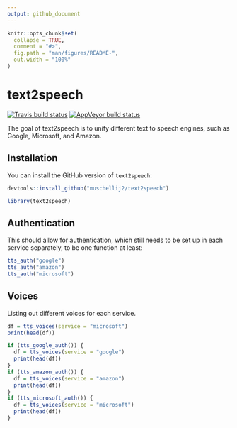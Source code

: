 ```yaml
---
output: github_document
---
```


<!-- README.md is generated from README.Rmd. Please edit that file -->

```r
knitr::opts_chunk$set(
  collapse = TRUE,
  comment = "#>",
  fig.path = "man/figures/README-",
  out.width = "100%"
)
```
# text2speech

<!-- badges: start -->
[![Travis build status](https://travis-ci.com/muschellij2/text2speech.svg?branch=master)](https://travis-ci.com/muschellij2/text2speech)
[![AppVeyor build status](https://ci.appveyor.com/api/projects/status/github/muschellij2/text2speech?branch=master&svg=true)](https://ci.appveyor.com/project/muschellij2/text2speech)
<!-- badges: end -->

The goal of text2speech is to unify different text to speech engines, such as Google, Microsoft, and Amazon.

## Installation

You can install the GitHub version of `text2speech`:

```r
devtools::install_github("muschellij2/text2speech")
```

```r
library(text2speech)
```

## Authentication

This should allow for authentication, which still needs to be set up in each service separately, to be one function at least:

```r
tts_auth("google")
tts_auth("amazon")
tts_auth("microsoft")
```

## Voices

Listing out different voices for each service.
```r
df = tts_voices(service = "microsoft")
print(head(df))

if (tts_google_auth()) {
  df = tts_voices(service = "google")
  print(head(df))
}
if (tts_amazon_auth()) {
  df = tts_voices(service = "amazon")
  print(head(df))
}
if (tts_microsoft_auth()) {
  df = tts_voices(service = "microsoft")
  print(head(df))
}
```

